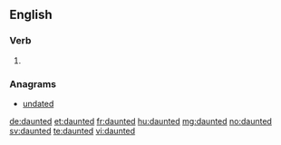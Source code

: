 ==English==

===Verb===
{{head|en|verb form}}

# {{en-past of|daunt}}

===Anagrams===
* [[undated#English|undated]]

[[de:daunted]]
[[et:daunted]]
[[fr:daunted]]
[[hu:daunted]]
[[mg:daunted]]
[[no:daunted]]
[[sv:daunted]]
[[te:daunted]]
[[vi:daunted]]